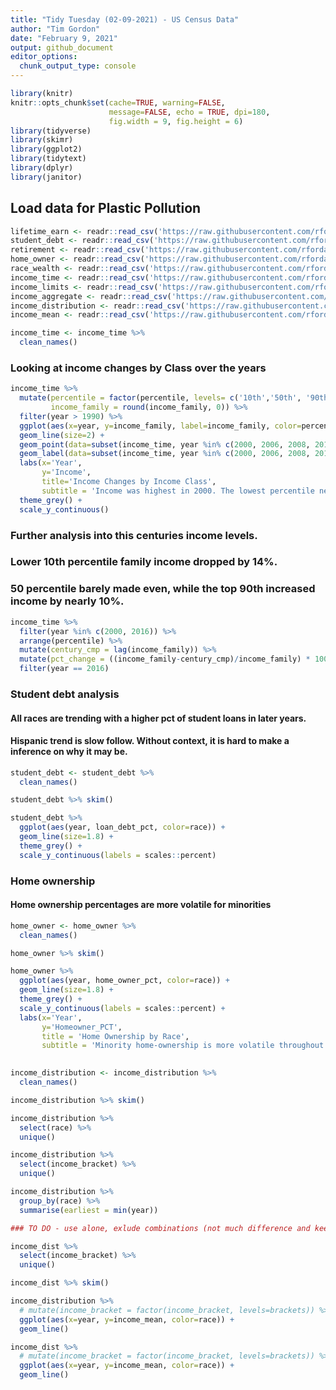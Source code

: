 ```yaml
---
title: "Tidy Tuesday (02-09-2021) - US Census Data"
author: "Tim Gordon"
date: "February 9, 2021"
output: github_document
editor_options: 
  chunk_output_type: console
---
```


```r
library(knitr)
knitr::opts_chunk$set(cache=TRUE, warning=FALSE,
                      message=FALSE, echo = TRUE, dpi=180,
                      fig.width = 9, fig.height = 6)
library(tidyverse)
library(skimr)
library(ggplot2)
library(tidytext)
library(dplyr)
library(janitor)
```

## Load data for Plastic Pollution

```r
lifetime_earn <- readr::read_csv('https://raw.githubusercontent.com/rfordatascience/tidytuesday/master/data/2021/2021-02-09/lifetime_earn.csv')
student_debt <- readr::read_csv('https://raw.githubusercontent.com/rfordatascience/tidytuesday/master/data/2021/2021-02-09/student_debt.csv')
retirement <- readr::read_csv('https://raw.githubusercontent.com/rfordatascience/tidytuesday/master/data/2021/2021-02-09/retirement.csv')
home_owner <- readr::read_csv('https://raw.githubusercontent.com/rfordatascience/tidytuesday/master/data/2021/2021-02-09/home_owner.csv')
race_wealth <- readr::read_csv('https://raw.githubusercontent.com/rfordatascience/tidytuesday/master/data/2021/2021-02-09/race_wealth.csv')
income_time <- readr::read_csv('https://raw.githubusercontent.com/rfordatascience/tidytuesday/master/data/2021/2021-02-09/income_time.csv')
income_limits <- readr::read_csv('https://raw.githubusercontent.com/rfordatascience/tidytuesday/master/data/2021/2021-02-09/income_limits.csv')
income_aggregate <- readr::read_csv('https://raw.githubusercontent.com/rfordatascience/tidytuesday/master/data/2021/2021-02-09/income_aggregate.csv')
income_distribution <- readr::read_csv('https://raw.githubusercontent.com/rfordatascience/tidytuesday/master/data/2021/2021-02-09/income_distribution.csv')
income_mean <- readr::read_csv('https://raw.githubusercontent.com/rfordatascience/tidytuesday/master/data/2021/2021-02-09/income_mean.csv')
```

```r
income_time <- income_time %>%
  clean_names()
```

### Looking at income changes by Class over the years

```r
income_time %>%
  mutate(percentile = factor(percentile, levels= c('10th','50th', '90th')),
         income_family = round(income_family, 0)) %>%
  filter(year > 1990) %>%
  ggplot(aes(x=year, y=income_family, label=income_family, color=percentile)) +
  geom_line(size=2) +
  geom_point(data=subset(income_time, year %in% c(2000, 2006, 2008, 2012, 2016)), color='black', size=3) +
  geom_label(data=subset(income_time, year %in% c(2000, 2006, 2008, 2012, 2016)), position=position_dodge(width=1.2), vjust=-.07, hjust=.3) +
  labs(x='Year',
       y='Income',
       title='Income Changes by Income Class',
       subtitle = 'Income was highest in 2000. The lowest percentile never recovered while the highest percentile expanded their wealth during the new century') +
  theme_grey() +
  scale_y_continuous() 
```

### Further analysis into this centuries income levels.

### Lower 10th percentile family income dropped by 14%. 
### 50 percentile barely made even, while the top 90th increased income by nearly 10%.

```r
income_time %>%
  filter(year %in% c(2000, 2016)) %>%
  arrange(percentile) %>%
  mutate(century_cmp = lag(income_family)) %>%
  mutate(pct_change = ((income_family-century_cmp)/income_family) * 100) %>%
  filter(year == 2016) 
```

### Student debt analysis
#### All races are trending with a higher pct of student loans in later years. 
#### Hispanic trend is slow follow. Without context, it is hard to make a inference on why it may be.

```r
student_debt <- student_debt %>%
  clean_names()

student_debt %>% skim()

student_debt %>%
  ggplot(aes(year, loan_debt_pct, color=race)) +
  geom_line(size=1.8) +
  theme_grey() +
  scale_y_continuous(labels = scales::percent) 

```

### Home ownership
#### Home ownership percentages are more volatile for minorities

```r
home_owner <- home_owner %>%
  clean_names()

home_owner %>% skim()

home_owner %>%
  ggplot(aes(year, home_owner_pct, color=race)) +
  geom_line(size=1.8) +
  theme_grey() +
  scale_y_continuous(labels = scales::percent) +
  labs(x='Year',
       y='Homeowner_PCT',
       title = 'Home Ownership by Race',
       subtitle = 'Minority home-ownership is more volatile throughout the years. Also is on average lower than White People.')
  
```

```r
income_distribution <- income_distribution %>%
  clean_names()

income_distribution %>% skim()

income_distribution %>%
  select(race) %>%
  unique()

income_distribution %>%
  select(income_bracket) %>%
  unique()

income_distribution %>%
  group_by(race) %>% 
  summarise(earliest = min(year))

### TO DO - use alone, exlude combinations (not much difference and keep hispanic any)

income_dist %>%
  select(income_bracket) %>%
  unique()

income_dist %>% skim()

income_distribution %>%
  # mutate(income_bracket = factor(income_bracket, levels=brackets)) %>%
  ggplot(aes(x=year, y=income_mean, color=race)) +
  geom_line()

income_dist %>%
  # mutate(income_bracket = factor(income_bracket, levels=brackets)) %>%
  ggplot(aes(x=year, y=income_mean, color=race)) +
  geom_line()

```


